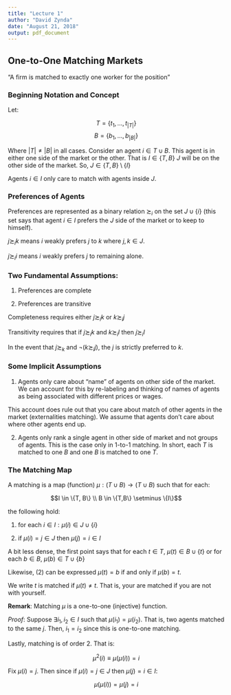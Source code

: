 ---
title: "Lecture 1"
author: "David Zynda"
date: "August 21, 2018"
output: pdf_document
---

## One-to-One Matching Markets

"A firm is matched to exactly one worker for the position"

### Beginning Notation and Concept

Let:

$$T = \{t_1, ..., t_{|T|}\}$$
$$B = \{b_1, ..., b_{|B|}\}$$

Where $|T| \ne |B|$ in all cases. Consider an agent $i \in T \cup B$.  This agent is in either one side of the market or the other. That is $I \in \{T, B\}$ $J$ will be on the other side of the market. So, $J \in \{T, B\} \setminus \{I\}$

Agents $i \in I$ only care to match with agents inside $J$. 

### Preferences of Agents

Preferences are represented as a binary relation $\succsim_i$ on the set $J \cup \{i\}$ (this set says that agent $i \in I$ prefers the $J$ side of the market or to keep to himself). 

$j \succsim_i k$ means $i$ weakly prefers $j$ to $k$ where $j, k \in J$. 

$j \succsim_i i$ means $i$ weakly prefers $j$ to remaining alone. 



### Two Fundamental Assumptions:

(1) Preferences are complete

(2) Preferences are transitive


Completeness requires either $j \succsim_i k$ or $k \succsim_i j$

Transitivity requires that if $j \succsim_i k$ and $k \succsim_i l$ then $j \succsim_i l$


In the event that $j \succsim_ k$ and $\lnot (k \succsim_i j)$, the $j$ is strictly preferred to $k$.



### Some Implicit Assumptions

(1) Agents only care about "name" of agents on other side of the market. We can account for this by re-labeling and thinking of names of agents as being associated with different prices or wages. 

This account does rule out that you care about match of other agents in the market (externalities matching). We assume that agents don't care about where other agents end up. 

(2) Agents only rank a single agent in other side of market and not groups of agents. This is the case only in 1-to-1 matching. In short, each $T$ is matched to one $B$ and one $B$ is matched to one $T$. 


### The Matching Map


A matching is a map (function) $\mu : (T \cup B) \rightarrow (T \cup B)$ such that for each:


$$I \in \{T, B\} \\ B \in \{T,B\} \setminus \{I\}$$

the following hold:

1.  for each $i \in I: \mu(i) \in J \cup \{i\}$

2.  if $\mu(i) = j \in J$ then $\mu(j) = i \in I$


A bit less dense, the first point says that for each $t \in T$, $\mu(t) \in B \cup \{t\}$ or for each $b \in B$, $\mu(b) \in T \cup \{b\}$


Likewise, (2) can be expressed  $\mu(t) = b$ if and only if $\mu(b) = t$. 


We write $t$ is matched if $\mu(t) \ne t$. That is, your are matched if you are not with yourself. 

__Remark__: Matching $\mu$ is a one-to-one (injective) function. 

_Proof_: Suppose $\exists i_1, i_2 \in I$ such that $\mu(i_1) = \mu(i_2)$. That is, two agents matched to the same $j$. Then, $i_1 = i_2$ since this is one-to-one matching. 



Lastly, matching is of order 2. That is:

$$\mu^2(i) \equiv \mu(\mu(i)) = i$$

Fix $\mu(i) = j$. Then since if $\mu(i) = j \in J$ then $\mu(j) = i \in I$:

$$\mu(\mu(i)) = \mu(j) = i$$